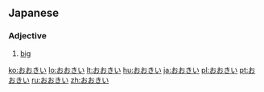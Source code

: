==Japanese==

===Adjective===
{{ja-adj|infl=い}}

# {{ja-def|大きい}} [[big]]

[[ko:おおきい]]
[[lo:おおきい]]
[[lt:おおきい]]
[[hu:おおきい]]
[[ja:おおきい]]
[[pl:おおきい]]
[[pt:おおきい]]
[[ru:おおきい]]
[[zh:おおきい]]